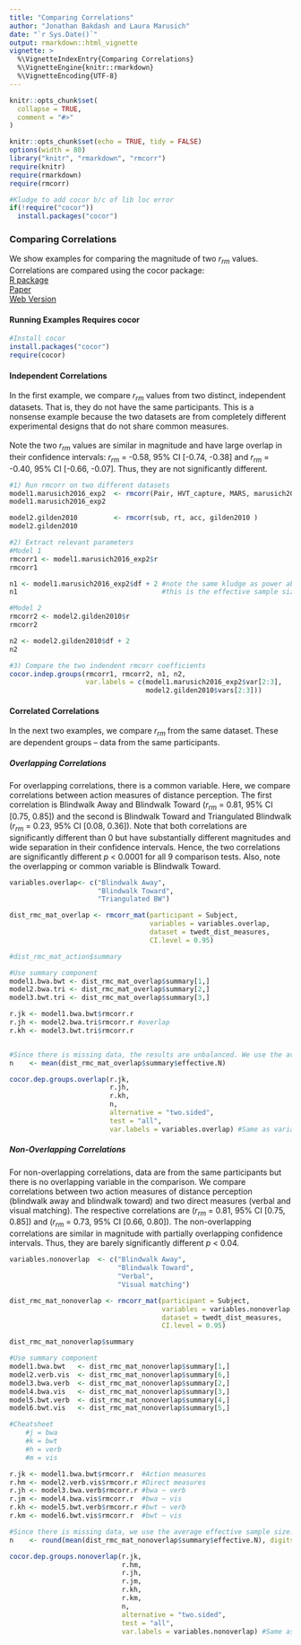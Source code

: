 ---
title: "Comparing Correlations"
author: "Jonathan Bakdash and Laura Marusich"
date: "`r Sys.Date()`"
output: rmarkdown::html_vignette
vignette: >
  %\VignetteIndexEntry{Comparing Correlations}
  %\VignetteEngine{knitr::rmarkdown}
  %\VignetteEncoding{UTF-8}
---

```{r, include = FALSE}
knitr::opts_chunk$set(
  collapse = TRUE,
  comment = "#>"
)
```

```{r setup, include=FALSE}
knitr::opts_chunk$set(echo = TRUE, tidy = FALSE)
options(width = 80)
library("knitr", "rmarkdown", "rmcorr") 
require(knitr)
require(rmarkdown)
require(rmcorr)

#Kludge to add cocor b/c of lib loc error 
if(!require("cocor"))
  install.packages("cocor")
```

### Comparing Correlations
We show examples for comparing the magnitude of two *r*<sub>*rm*</sub> values. Correlations are compared using the cocor package: 
<br>
<a href="https://CRAN.R-project.org/package=cocor">R package</a> 
<br>
<a href="https://journals.plos.org/plosone/article?id=10.1371/journal.pone.0121945">Paper</a> 
<br>
<a href="http://comparingcorrelations.org">Web Version</a> 
<br>

#### Running Examples Requires cocor
```{r, eval = FALSE}
#Install cocor
install.packages("cocor")
require(cocor)
```

#### Independent Correlations
In the first example, we compare *r*<sub>*rm*</sub> values from two distinct, independent datasets. That is, they do not have the same participants. This is a nonsense example because the two datasets are from completely different experimental designs that do not share common measures. 
<br>
<br>
Note the two *r*<sub>*rm*</sub> values are similar in magnitude and have large overlap in their confidence intervals: *r*<sub>*rm*</sub> = -0.58, 95% CI [-0.74, -0.38] and *r*<sub>*rm*</sub> = -0.40, 95% CI [-0.66, -0.07]. Thus, they are not significantly different. 

```{r}
#1) Run rmcorr on two different datasets
model1.marusich2016_exp2  <- rmcorr(Pair, HVT_capture, MARS, marusich2016_exp2)
model1.marusich2016_exp2

model2.gilden2010         <- rmcorr(sub, rt, acc, gilden2010 )
model2.gilden2010

#2) Extract relevant parameters
#Model 1
rmcorr1 <- model1.marusich2016_exp2$r
rmcorr1

n1 <- model1.marusich2016_exp2$df + 2 #note the same kludge as power above
n1                                    #this is the effective sample size

#Model 2
rmcorr2 <- model2.gilden2010$r
rmcorr2

n2 <- model2.gilden2010$df + 2 
n2

#3) Compare the two indendent rmcorr coefficients
cocor.indep.groups(rmcorr1, rmcorr2, n1, n2, 
                   var.labels = c(model1.marusich2016_exp2$var[2:3],
                                  model2.gilden2010$vars[2:3]))

```

#### Correlated Correlations
In the next two examples, we compare *r*<sub>*rm*</sub> from the same dataset. These are dependent groups -- data from the same participants.

##### Overlapping Correlations 
For overlapping correlations, there is a common variable. Here, we compare correlations between action measures of distance perception. The first correlation is Blindwalk Away and Blindwalk Toward (*r*<sub>*rm*</sub> = 0.81, 95\% CI [0.75, 0.85]) and the second is Blindwalk Toward and Triangulated Blindwalk (*r*<sub>*rm*</sub> = 0.23, 95\% CI [0.08, 0.36]). Note that both correlations are significantly different than 0 but have substantially different magnitudes and wide separation in their confidence intervals. Hence, the two correlations are significantly different *p* < 0.0001 for all 9 comparison tests. Also, note the overlapping or common variable is Blindwalk Toward.
```{r}
variables.overlap<- c("Blindwalk Away",
                      "Blindwalk Toward",
                      "Triangulated BW")

dist_rmc_mat_overlap <- rmcorr_mat(participant = Subject, 
                                   variables = variables.overlap, 
                                   dataset = twedt_dist_measures,
                                   CI.level = 0.95)

#dist_rmc_mat_action$summary

#Use summary component 
model1.bwa.bwt <- dist_rmc_mat_overlap$summary[1,] 
model2.bwa.tri <- dist_rmc_mat_overlap$summary[2,]
model3.bwt.tri <- dist_rmc_mat_overlap$summary[3,]

r.jk <- model1.bwa.bwt$rmcorr.r
r.jh <- model2.bwa.tri$rmcorr.r #overlap
r.kh <- model3.bwt.tri$rmcorr.r


#Since there is missing data, the results are unbalanced. We use the average effective sample size.
n    <- mean(dist_rmc_mat_overlap$summary$effective.N)

cocor.dep.groups.overlap(r.jk, 
                         r.jh, 
                         r.kh, 
                         n, 
                         alternative = "two.sided", 
                         test = "all", 
                         var.labels = variables.overlap) #Same as variables used in rmcorr_mat()
```

##### Non-Overlapping Correlations 
For non-overlapping correlations, data are from the same participants but there is no overlapping variable in the comparison. We compare correlations between two action measures of distance perception (blindwalk away and blindwalk toward) and two direct measures (verbal and visual matching). The respective correlations are  (*r*<sub>*rm*</sub> = 0.81, 95\% CI [0.75, 0.85]) and (*r*<sub>*rm*</sub> = 0.73, 95\% CI [0.66, 0.80]). The non-overlapping correlations are similar in magnitude with partially overlapping confidence intervals. Thus, they are barely significantly different *p* < 0.04.
```{r}
variables.nonoverlap  <- c("Blindwalk Away",
                           "Blindwalk Toward",
                           "Verbal",
                           "Visual matching")

dist_rmc_mat_nonoverlap <- rmcorr_mat(participant = Subject, 
                                      variables = variables.nonoverlap, 
                                      dataset = twedt_dist_measures,
                                      CI.level = 0.95)

dist_rmc_mat_nonoverlap$summary

#Use summary component 
model1.bwa.bwt   <- dist_rmc_mat_nonoverlap$summary[1,] 
model2.verb.vis  <- dist_rmc_mat_nonoverlap$summary[6,]
model3.bwa.verb  <- dist_rmc_mat_nonoverlap$summary[2,]
model4.bwa.vis   <- dist_rmc_mat_nonoverlap$summary[3,] 
model5.bwt.verb  <- dist_rmc_mat_nonoverlap$summary[4,] 
model6.bwt.vis   <- dist_rmc_mat_nonoverlap$summary[5,] 

#Cheatsheet
    #j = bwa
    #k = bwt
    #h = verb
    #m = vis

r.jk <- model1.bwa.bwt$rmcorr.r  #Action measures
r.hm <- model2.verb.vis$rmcorr.r #Direct measures
r.jh <- model3.bwa.verb$rmcorr.r #bwa ~ verb
r.jm <- model4.bwa.vis$rmcorr.r  #bwa ~ vis
r.kh <- model5.bwt.verb$rmcorr.r #bwt ~ verb
r.km <- model6.bwt.vis$rmcorr.r  #bwt ~ vis

#Since there is missing data, we use the average effective sample size.
n    <- round(mean(dist_rmc_mat_nonoverlap$summary$effective.N), digits = 0) + 2

cocor.dep.groups.nonoverlap(r.jk,
                            r.hm, 
                            r.jh, 
                            r.jm, 
                            r.kh, 
                            r.km, 
                            n, 
                            alternative = "two.sided", 
                            test = "all", 
                            var.labels = variables.nonoverlap) #Same as variables used in rmcorr_mat()
```